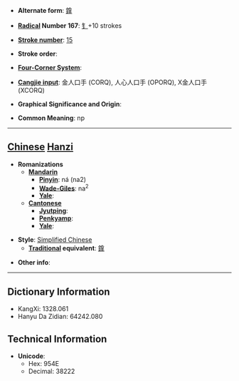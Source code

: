 * '''Alternate form''': [[鎿]]

* '''[[Wiktionary:Chinese radical index| Radical]] Number 167''': [[Wiktionary:Chinese radical index 钅|钅]]+10 strokes

* '''[[Wiktionary:Chinese total strokes index|Stroke number]]''': [[Wiktionary:Chinese total strokes index 15|15]]

* '''Stroke order''': 

* '''[[Wiktionary:Chinese four corner index|Four-Corner System]]''': 

* '''[[Wiktionary:Chinese Cangjie index|Cangjie input]]''': 金人口手 (CORQ), 人心人口手 (OPORQ), X金人口手 (XCORQ)

* '''Graphical Significance and Origin''': 

* '''Common Meaning''': np

----

== [[Chinese]] [[Hanzi]] ==

* '''Romanizations'''
** '''[[Mandarin]]'''
*** '''[[Pinyin]]''': ná (na2)
*** '''[[Wade-Giles]]''': na<sup>2</sup>
*** '''[[Yale]]''': 
** '''[[Cantonese]]'''
*** '''[[Jyutping]]''':
*** '''[[Penkyamp]]''': 
*** '''[[Yale]]''': 

* '''Style''': [[Simplified Chinese]] 
** '''[[Traditional Chinese|Traditional]] equivalent''': [[鎿]]

* '''Other info''': 

----

== Dictionary Information ==

* KangXi: 1328.061
* Hanyu Da Zidian: 64242.080

== Technical Information ==

* '''Unicode''':
** Hex: 954E
** Decimal: 38222